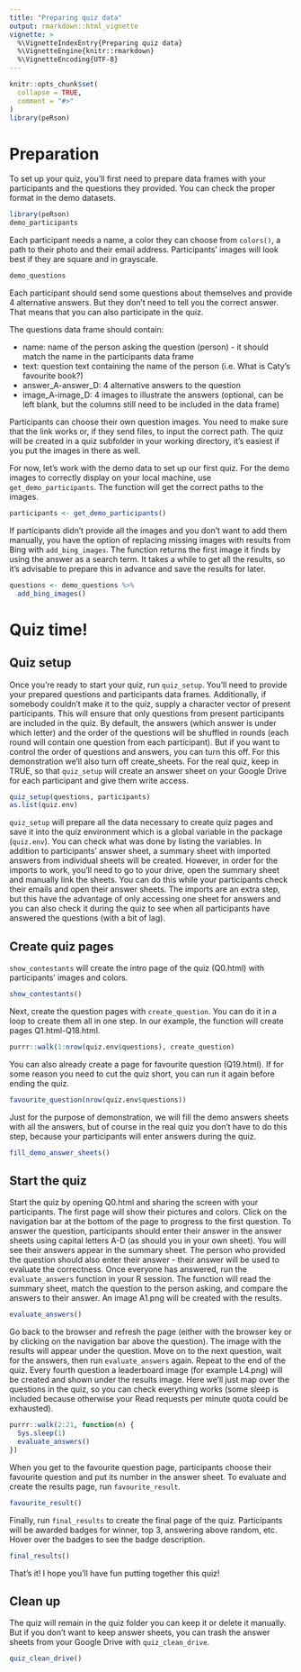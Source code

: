 ```yaml
---
title: "Preparing quiz data"
output: rmarkdown::html_vignette
vignette: >
  %\VignetteIndexEntry{Preparing quiz data}
  %\VignetteEngine{knitr::rmarkdown}
  %\VignetteEncoding{UTF-8}
---
```


```r
knitr::opts_chunk$set(
  collapse = TRUE,
  comment = "#>"
)
library(peRson)
```
# Preparation
To set up your quiz, you'll first need to prepare data frames with your participants and the questions they provided. You can check the proper format in the demo datasets.
```r
library(peRson)
demo_participants
```
Each participant needs a name, a color they can choose from `colors()`, a path to their photo and their email address. Participants' images will look best if they are square and in grayscale.
```r
demo_questions
```
Each participant should send some questions about themselves and provide 4 alternative answers. But they don't need to tell you the correct answer. That means that you can also participate in the quiz. 

The questions data frame should contain:

* name: name of the person asking the question (person) - it should match the name in the participants data frame
* text: question text containing the name of the person (i.e. What is Caty's favourite book?)
* answer_A-answer_D: 4 alternative answers to the question
* image_A-image_D: 4 images to illustrate the answers (optional, can be left blank, but the columns still need to be included in the data frame)

Participants can choose their own question images. You need to make sure that the link works or, if they send files, to input the correct path. The quiz will be created in a quiz subfolder in your working directory, it's easiest if you put the images in there as well.

For now, let's work with the demo data to set up our first quiz. For the demo images to correctly display on your local machine, use `get_demo_participants`. The function will get the correct paths to the images. 

```r
participants <- get_demo_participants()
```
If participants didn't provide all the images and you don't want to add them manually, you have the option of replacing missing images with results from Bing with `add_bing_images`. The function returns the first image it finds by using the answer as a search term. It takes a while to get all the results, so it's advisable to prepare this in advance and save the results for later. 
```r
questions <- demo_questions %>%
  add_bing_images()
```
# Quiz time!

## Quiz setup
Once you're ready to start your quiz, run `quiz_setup`. You'll need to provide your prepared questions and participants data frames. Additionally, if somebody couldn't make it to the quiz, supply a character vector of present participants. This will ensure that only questions from present participants are included in the quiz. 
By default, the answers (which answer is under which letter) and the order of the questions will be shuffled in rounds (each round will contain one question from each participant). But if you want to control the order of questions and answers, you can turn this off. 
For this demonstration we'll also turn off create_sheets. For the real quiz, keep in TRUE, so that `quiz_setup` will create an answer sheet on your Google Drive for each participant and give them write access. 
```r
quiz_setup(questions, participants)
as.list(quiz.env)
```
`quiz_setup` will prepare all the data necessary to create quiz pages and save it into the quiz environment which is a global variable in the package (`quiz.env`). You can check what was done by listing the variables.
In addition to participants' answer sheet, a summary sheet with imported answers from individual sheets will be created. However, in order for the imports to work, you'll need to go to your drive, open the summary sheet and manually link the sheets. You can do this while your participants check their emails and open their answer sheets. The imports are an extra step, but this have the advantage of only accessing one sheet for answers and you can also check it during the quiz to see when all participants have answered the questions (with a bit of lag).


## Create quiz pages
`show_contestants` will create the intro page of the quiz (Q0.html) with participants' images and colors.
```r
show_contestants()
```
Next, create the question pages with `create_question`. You can do it in a loop to create them all in one step. In our example, the function will create pages Q1.html-Q18.html.
```r
purrr::walk(1:nrow(quiz.env$questions), create_question)
```
You can also already create a page for favourite question (Q19.html). If for some reason you need to cut the quiz short, you can run it again before ending the quiz. 
```r
favourite_question(nrow(quiz.env$questions))
```
Just for the purpose of demonstration, we will fill the demo answers sheets with all the answers, but of course in the real quiz you don't have to do this step, because your participants will enter answers during the quiz. 
```r
fill_demo_answer_sheets()
```
## Start the quiz
Start the quiz by opening Q0.html and sharing the screen with your participants. The first page will show their pictures and colors. Click on the navigation bar at the bottom of the page to progress to the first question.
To answer the question, participants should enter their answer in the answer sheets using capital letters A-D (as should you in your own sheet).  You will see their answers appear in the summary sheet. The person who provided the question should also enter their answer - their answer will be used to evaluate the correctness.
Once everyone has answered, run the `evaluate_answers` function in your R session. The function will read the summary sheet, match the question to the person asking, and compare the answers to their answer. An image A1.png will be created with the results. 
```r
evaluate_answers()
```
Go back to the browser and refresh the page (either with the browser key or by clicking on the navigation bar above the question). The image with the results will appear under the question. Move on to the next question, wait for the answers, then run `evaluate_answers` again. Repeat to the end of the quiz. 
Every fourth question a leaderboard image (for example L4.png) will be created and shown under the results image.
Here we'll just map over the questions in the quiz, so you can check everything works (some sleep is included because otherwise your Read requests per minute quota could be exhausted).
```r
purrr::walk(2:21, function(n) { 
  Sys.sleep(1)
  evaluate_answers()
})
```
When you get to the favourite question page, participants choose their favourite question and put its number in the answer sheet. To evaluate and create the results page, run `favourite_result`. 
```r
favourite_result()
```
Finally, run `final_results` to create the final page of the quiz. Participants will be awarded badges for winner, top 3, answering above random, etc. Hover over the badges to see the badge description.
```r
final_results()
```
That's it! I hope you'll have fun putting together this quiz! 

## Clean up
The quiz will remain in the quiz folder you can keep it or delete it manually. But if you don't want to keep answer sheets, you can trash the answer sheets from your Google Drive with `quiz_clean_drive`.
```r
quiz_clean_drive()
```


